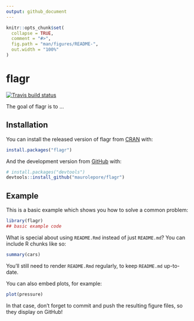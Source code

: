 ```yaml
---
output: github_document
---
```


<!-- README.md is generated from README.Rmd. Please edit that file -->

```r
knitr::opts_chunk$set(
  collapse = TRUE,
  comment = "#>",
  fig.path = "man/figures/README-",
  out.width = "100%"
)
```
# flagr

<!-- badges: start -->
[![Travis build status](https://travis-ci.org/maurolepore/flagr.svg?branch=master)](https://travis-ci.org/maurolepore/flagr)
<!-- badges: end -->

The goal of flagr is to ...

## Installation

You can install the released version of flagr from [CRAN](https://CRAN.R-project.org) with:

``` r
install.packages("flagr")
```

And the development version from [GitHub](https://github.com/) with:

``` r
# install.packages("devtools")
devtools::install_github("maurolepore/flagr")
```
## Example

This is a basic example which shows you how to solve a common problem:

```r
library(flagr)
## basic example code
```

What is special about using `README.Rmd` instead of just `README.md`? You can include R chunks like so:

```r
summary(cars)
```

You'll still need to render `README.Rmd` regularly, to keep `README.md` up-to-date.

You can also embed plots, for example:

```r
plot(pressure)
```

In that case, don't forget to commit and push the resulting figure files, so they display on GitHub!
